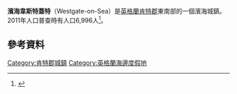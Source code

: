 {{Infobox UK place
|country                  = 英格蘭
|static_image_name        = Westgate's West Bay.jpg
|static_image_caption     = West Bay
|official_name            = Westgate-on-Sea
|civil_parish             = <!-- unparished area of Margate -->
|population               = 6,996
|population_ref           = (2011 census.ward)
|shire_district           = [[Thanet|Thanet]]
|shire_county             = [[肯特郡|肯特郡]]
|region                   = South East England
|post_town                = WESTGATE-ON-SEA
|postcode_district        = CT8
|postcode_area            = CT
|dial_code                = 01843
|os_grid_reference        = TR321701
|latitude                 = 51.3833
|longitude                = 1.3333
}}
'''濱海韋斯特蓋特'''（Westgate-on-Sea）是[[英格蘭|英格蘭]][[肯特郡|肯特郡]]東南部的一個濱海城鎮。2011年人口普查時有人口6,996人<ref>{{cite web|url=http://www.neighbourhood.statistics.gov.uk/dissemination/LeadKeyFigures.do?a=7&b=13692882&c=Westgate-on-Sea&d=14&e=62&g=6439334&i=1001x1003x1032x1004&m=0&r=1&s=1443867356251&enc=1|title=Margate Ward population 2011|accessdate=3 October 2015|archive-url=https://web.archive.org/web/20160304113244/http://www.neighbourhood.statistics.gov.uk/dissemination/LeadKeyFigures.do?a=7&b=13692882&c=Westgate-on-Sea&d=14&e=62&g=6439334&i=1001x1003x1032x1004&m=0&r=1&s=1443867356251&enc=1|archive-date=2016-03-04|dead-url=yes}}</ref>。
== 參考資料 ==
{{reflist}}

[[Category:肯特郡城鎮|Category:肯特郡城鎮]]
[[Category:英格蘭海邊度假地|Category:英格蘭海邊度假地]]